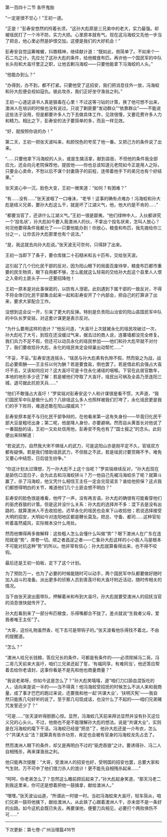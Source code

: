 

第一百四十二节 各怀鬼胎

“一定是很不甘心！”王初一道。

“正是！”彭寿安悠然的捋着长须，“这孙大彪原是三兄弟中的老大，实力最强。却被瑶民打了一个冷不防，实力大损。心里原本就有气。现在这冯海蛟又先他一步当了把总，他心里必然是妒恨交加。这便是我们的大好机会！”

彭寿安自觉运筹帷幄，抖擞精神，继续献计道：“既如此，倒简单了。不如来个一石二鸟之计。先应允了这孙大彪的条件，给他粮食布匹。再许他一个国民军的中队长头衔和大崀圩里正之职，让他去剿冯海蛟――只要他能拿下冯海蛟的人头。”

“他能办到么？”

“办得到，办不到，都不打紧。只要他受了这招安，我们把消息往外一放，冯海蛟和孙大彪便会视如寇仇。彼此攻杀，我们正好坐守渔翁之利。”

王初一心道这读书人真是狠毒在心里！不过这等刁钻的计策，换了他可想不出来，澳洲人在培训的时候也没有说过。只说了剿匪要“发动群众”“依靠群众”――不能说这些法子没用，但是都要许多人力下去做具体工作，见效很慢，又要花费许多人力和精力。相比之下，彭寿安的法子要简单的多，而且一样见效。

“好，就按照你说的办！”

第二天，王初一把张天波叫来，和颜悦色的夸奖了他一番。又把己方的条件说了出来。

“……只要他拿下冯海蛟的人头，或是生擒活拿，献到县衙，不但他的条件我全部应允，还会向元老院保荐他，提拔他――你也总该知道元老院如今正是用人之际，只要全心卖命，不愁以后不谋个封妻荫子的前程，连带着他手下的弟兄也有个好结果。”

张天波心中一沉，脸色大变，王初一微笑道：“如何？有困难？”

“有……没有……”张天波咽了一口唾沫，“老爷！这事的确有点难办！冯海蛟和孙大彪是结义兄弟，要孙大彪这么干，就是坏了江湖义气，他，他大约是不肯的……”

“都要当官了，还讲什么江湖义气。”王初一很是鄙夷，“他们绿林中人，入伙都讲究一个‘投名状’，孙大彪如今要入我澳洲人的伙，不拿出个投名状来，怎叫人放心？何况他要得条件我都允了――只要他能办到！你放心，粮食和布匹，我先拨给你三分之一，让你去孙大彪那里也有个说法。”

“是，我这就去向孙大彪说。”张天波无可奈何，只得辞了出来。

王初一当即下了条子，要仓库拨二十石糙米和五十匹布，交给张天波。

这引起了几个归化民干部的反对，因为阳山眼下的局面百废待举，粮食布匹都市重要的民生物资，眼下自用都不够，怎么能就这么轻易的交给孙大彪这个县里人人恨之入骨的土匪头子――还要招降他！

王初一原本是对此事保密的，以防有人泄密。此刻遇到下属干部的一致反对，不得不将全体归化民干部集合起来一起和彭寿安开了个内部会，把自己的打算讲了出来，要求大家配合工作。

没想到这会议一开，引来了更大的反弹。特别是负责阳山治安的阳山县国民军中队的中队长罗奕铭，对这套计谋更是表示反对。

“为什么要用这样的诡计？”他反问道，“大崀圩上次就被永化的瑶民攻破过一次，孙大彪吃了大亏，到现在还没缓过气来，据去过的商人说，连寨墙都没完全修复。我们兵力不足不假，但还可以动员永化的瑶民参加――他们和孙大彪早就不对付了，我们要收拾孙大彪，永化的瑶民肯定会倾巢出动帮忙……”

“不妥，不妥。”彭寿安连连摇头，“瑶民与孙大彪素有仇隙不假，然而驱之为战，战后必要索酬――王主任以何为酬？若是要食盐，倒也罢了。若是借此机会强占大崀圩不去，又该如何应对？这大崀圩可是卡住永化诸瑶的咽喉。下官在此居官数年，本地的地形多少还了解：若是被他们夺取了大崀圩，瑶民出可祸及全县乃至连阳三城，退可据此抗拒天兵……”

“他们不敢强占大崀圩！”罗奕铭对彭寿安这个人和计谋很是看不惯，大声道，“我们国民军中队是做什么的？八排瑶这么多人也照样被我们打垮了，永化瑶民更是我们的手下败将，难道还敢在阳山摆威风？”

彭寿安原本是不与归化民干部争辩的，在他看来第一这有失身份――毕竟归化民干部大豆是粗坯出身；第二呢，他是降人身份，亦要避祸。然而自从黄首长对他说了一番鼓励的话，王初一又处处信用他，彭寿安不免也有了“国士报之”的念头。此刻便出来辩解道：

“若说武力，自然我大宋不惧瑶人的武力，可是这阳山亦是刚平定不久，官瑶双方都有疑惧。若是我们借助瑶民武力，不但胜之不武，若是瑶民讨要赏赐不予，难免又要心中结怨，日后徒生纷争。”

“你这计划太过理想，万一孙大彪不上这个当呢？”罗奕铭继续反对，“孙大彪现在是舔伤口混日子，会为此去和冯海蛟拼斗？万一他自己先被冯海蛟杀了呢？就算斗赢了，杀了冯海蛟，他又凭什么相信王主任一定会兑现诺言？谁给他担保？这点我们都想得明白的关节，难道他们几个土匪会想不明白？”

彭寿安的脸色很是难看，他哼了一声，没有再言语。孙大彪的确很有可能看穿他们的驱虎吞狼的计策。但是这并没什么关系：孙大彪的选择并不多：混下去是没有出路的，就算澳洲人不去收拾他，迟早永化的瑶民也会来下山收拾他；若说选择接受大明的招安，大明如今对连阳地区都是鞭长莫及。把总、守备、都司……这种官衔听着虽然威风，实际根本没什么用处。

然而他懒得再多做解释：这些粗人怎么会懂什么叫做“势”？眼下澳洲人在广东在连阳就是“势”，席卷一切。顺之者昌逆之者――亡象孙大彪这样的小小股人马是根本不可能对抗这种“势”的所以。他非常有信心：孙大彪就算看得出来，也不得不咬钩。

最后还是王初一拍板，定下了这个计划。

为了预防万一，也为了必要的时候能随时可以动手，两个国民军中队都要做好随时加入战斗的准备。派出更多的侦察人员到青莲圩和大崀圩附近活动，随时传相关的情况。

当下由张天波出面带队，押解着米和布到大崀圩。孙大彪就要受澳洲人的招抚当官的消息很快就传开了。

孙大彪看到来了一部分布匹粮食，乐得嘴都合不拢了。差点就说“生我者父母，爱我者唯王主任”了。

“大哥，这份礼物虽然香，吃下去可是带钩子的。”张天波看他乐得找不着北，不由的提醒道。

“怎么？”

“澳洲人给兄长钱粮，答应兄长的条件，可都是有条件的――必须除掉冯二哥。冯二哥几天前来大崀圩，咱们三兄弟还起了誓，‘有福同享，有难同当’，他还答应帮着去给你老请封，这事你看是不是先和他也商量商量？”

“我说老弟呀，你如今这是怎么了？”孙大彪笑嘻嘻，道“咱们刀口舔血混饭吃的人，话向来是说一半的――当不得真！他冯海蛟受招抚的时候怎么不派人来和我商量，成了事才巴巴的跑过来说，还要我和他一起‘共谋大业’，‘扶明灭髡’――我自然只能拣几句好听的说了。至于那几句现成话，也没什么了不起的――咱们兄弟赌咒发誓还少了？”

“可是……”张天波听得胆颤心惊。显然，冯海蛟几天前来拜访显然并没有扑灭这位义兄的心头火。不过，他倒也不是不能理解孙大彪的想法。说是“共谋大业”，实则是在冯海蛟的麾下干活。冯海蛟已经是“把总”了，他孙大彪还是一介布衣，怎么个“共谋大业”法？就算真有些许功劳，肯定也会被有官身的冯海蛟龙先占去了。

然而澳洲人眼下的条件，却又是再明白不过的“驱虎吞狼”之计。要诱得孙、冯二人自相残杀，再来谋渔翁之利。

他只能再次提醒：“大哥，受澳洲人的招安也好，受明国的招安也罢，总要大家和气生财。万不可中了他们借刀杀人的诡计！更不能先自相残杀起来……”

“呵呵，你老弟怎么了？忽然这么瞻前顾后起来了。”孙大彪起身笑道，“那天冯老二到我这里来，你可还是想着把他一鼓擒拿，献给澳洲人。”

“嘿嘿，”张天波讪讪道，“所谓此一时彼一时。当初冯海蛟来大崀圩，轻车简从，咱们兄弟一鼓将他擒下，献给澳洲人。从此铁了心跟着澳洲人干，亦未尝不是一条好的出路。如今这机会既已失去，再要谋他，便要刀兵相见，必要打个两败俱伤不可……”

------------------------------------------------------------

下次更新：第七卷-广州治理篇416节

